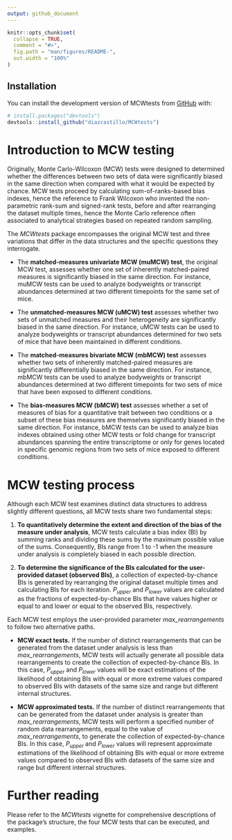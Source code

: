 ```yaml
---
output: github_document
---
```


```r
knitr::opts_chunk$set(
  collapse = TRUE,
  comment = "#>",
  fig.path = "man/figures/README-",
  out.width = "100%"
)
```

## Installation

You can install the development version of MCWtests from [GitHub](https://github.com/) with:

``` r
# install.packages("devtools")
devtools::install_github("diazcastillo/MCWtests")
```

# Introduction to MCW testing

Originally, Monte Carlo-Wilcoxon (MCW) tests were designed to determined whether the differences between two sets of data were significantly biased in the same direction when compared with what it would be expected by chance. MCW tests proceed by calculating sum-of-ranks-based bias indexes, hence the reference to Frank Wilcoxon who invented the non-parametric rank-sum and signed-rank tests, before and after rearranging the dataset multiple times, hence the Monte Carlo reference often associated to analytical strategies based on repeated random sampling.

The *MCWtests* package encompasses the original MCW test and three variations that differ in the data structures and the specific questions they interrogate.

-   The **matched-measures univariate MCW (muMCW)** **test**, the original MCW test, assesses whether one set of inherently matched-paired measures is significantly biased in the same direction. For instance, muMCW tests can be used to analyze bodyweights or transcript abundances determined at two different timepoints for the same set of mice.

-   The **unmatched-measures MCW (uMCW) test** assesses whether two sets of unmatched measures and their heterogeneity are significantly biased in the same direction. For instance, uMCW tests can be used to analyze bodyweights or transcript abundances determined for two sets of mice that have been maintained in different conditions.

-   The **matched-measures bivariate MCW (mbMCW) test** assesses whether two sets of inherently matched-paired measures are significantly differentially biased in the same direction. For instance, mbMCW tests can be used to analyze bodyweights or transcript abundances determined at two different timepoints for two sets of mice that have been exposed to different conditions.

-   The **bias-measures MCW (bMCW) test** assesses whether a set of measures of bias for a quantitative trait between two conditions or a subset of these bias measures are themselves significantly biased in the same direction. For instance, bMCW tests can be used to analyze bias indexes obtained using other MCW tests or fold change for transcript abundances spanning the entire transcriptome or only for genes located in specific genomic regions from two sets of mice exposed to different conditions.

# MCW testing process

Although each MCW test examines distinct data structures to address slightly different questions, all MCW tests share two fundamental steps:

1.  **To quantitatively determine the extent and direction of the bias of the measure under analysis**, MCW tests calculate a bias index (BI) by summing ranks and dividing these sums by the maximum possible value of the sums. Consequently, BIs range from 1 to -1 when the measure under analysis is completely biased in each possible direction.

2.  **To determine the significance of the BIs calculated for the user-provided dataset (observed BIs)**, a collection of expected-by-chance BIs is generated by rearranging the original dataset multiple times and calculating BIs for each iteration. *P~upper~* and *P~lower~* values are calculated as the fractions of expected-by-chance BIs that have values higher or equal to and lower or equal to the observed BIs, respectively.

Each MCW test employs the user-provided parameter *max_rearrangements* to follow two alternative paths.

  -   **MCW exact tests.** If the number of distinct rearrangements that can be generated from the dataset under analysis is less than *max_rearrangements*, MCW tests will actually generate all possible data rearrangements to create the collection of expected-by-chance BIs. In this case, *P~upper~* and *P~lower~* values will be exact estimations of the likelihood of obtaining BIs with equal or more extreme values compared to observed BIs with datasets of the same size and range but different internal structures.

  -   **MCW approximated tests.** If the number of distinct rearrangements that can be generated from the dataset under analysis is greater than *max_rearrangements*, MCW tests will perform a specified number of random data rearrangements, equal to the value of *max_rearrangements*, to generate the collection of expected-by-chance BIs. In this case, *P~upper~* and *P~lower~* values will represent approximate estimations of the likelihood of obtaining BIs with equal or more extreme values compared to observed BIs with datasets of the same size and range but different internal structures.

# Further reading

Please refer to the *MCWtests* vignette for comprehensive descriptions of the package’s structure, the four MCW tests that can be executed, and examples.
